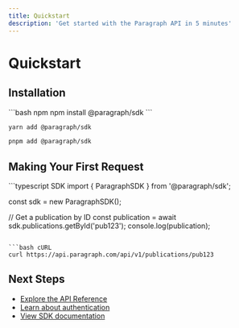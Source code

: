```yaml
---
title: Quickstart
description: 'Get started with the Paragraph API in 5 minutes'
---
```


# Quickstart

## Installation

<CodeGroup>
```bash npm
npm install @paragraph/sdk
```

```bash yarn
yarn add @paragraph/sdk
```

```bash pnpm
pnpm add @paragraph/sdk
```
</CodeGroup>

## Making Your First Request

<CodeGroup>
```typescript SDK
import { ParagraphSDK } from '@paragraph/sdk';

const sdk = new ParagraphSDK();

// Get a publication by ID
const publication = await sdk.publications.getById('pub123');
console.log(publication);
```

```bash cURL
curl https://api.paragraph.com/api/v1/publications/pub123
```
</CodeGroup>

## Next Steps

- [Explore the API Reference](/api-reference)
- [Learn about authentication](/authentication)
- [View SDK documentation](/sdk)